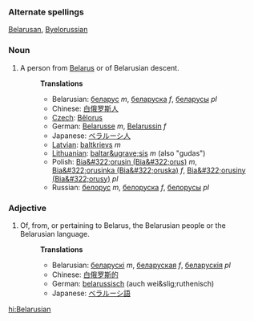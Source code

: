 ===Alternate spellings===
[[Belarusan]],
[[Byelorussian]]

===Noun===
#A person from [[Belarus]] or of Belarusian descent.
#:'''Translations'''
#:*Belarusian: [[беларус]] ''m'', [[беларуска]] ''f'', [[беларусы]] ''pl''
#:*Chinese: [[白俄罗斯人]]
#:*[[Czech]]: [[Bělorus]]
#:*German: [[Belarusse]] ''m'', [[Belarussin]] ''f''
#:*Japanese: [[ベラルーシ人]]
#:*[[Latvian]]: [[baltkrievs]] ''m''
#:*[[Lithuanian]]: [[baltar&ugrave;sis]] ''m'' (also "gudas")
#:*Polish: [[Bia&#322;orusin (Bia&#322;orus)]] ''m'', [[Bia&#322;orusinka (Bia&#322;oruska)]] ''f'', [[Bia&#322;orusiny (Bia&#322;orusy)]] ''pl''
#:*Russian: [[белорус]] ''m'', [[белоруска]] ''f'', [[белорусы]] ''pl''

===Adjective===
#Of, from, or pertaining to Belarus, the Belarusian people or the Belarusian language.
#:'''Translations'''
#:*Belarusian: [[беларускі]] ''m'', [[беларуская]] ''f'', [[беларускія]]  ''pl''
#:*Chinese: [[白俄罗斯的]]
#:*German: [[belarussisch]] (auch wei&slig;ruthenisch)
#:*Japanese: [[ベラルーシ語]]

[[hi:Belarusian]]